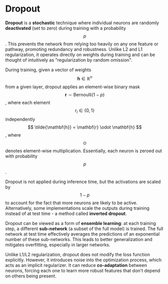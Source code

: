 # Dropout

**Dropout** is a **stochastic** technique where individual neurons are randomly **deactivated** (set to zero) during training with a probability $$p$$. This prevents the network from relying too heavily on any one feature or pathway, promoting redundancy and robustness. Unlike L2 and L1 regularization, it operates directly on weights during training and can be thought of intuitively as "regularization by random omission".

During training, given a vector of weights $$\mathbf{h} \in \mathbb{R}^n$$ from a given layer, dropout applies an element-wise binary mask $$\mathbf{r} \sim \text{Bernoulli}(1 - p)$$, where each element $$ r_i \in \{0, 1\} $$ independently $$ \tilde{\mathbf{h}} = \mathbf{r} \odot \mathbf{h} $$, where $$\odot$$ denotes element-wise multiplication. Essentially, each neuron is zeroed out with probability $$p$$.

Dropout is not applied during inference time, but the activations are scaled by $$1 - p$$ to account for the fact that more neurons are likely to be active. Alternatively, some implementations scale the outputs during training instead of at test time - a method called **inverted dropout**.

Dropout can be viewed as a form of **ensemble learning**: at each training step, a different **sub-network** (a subset of the full model) is trained. The full network at test time effectively averages the predictions of an exponential number of these sub-networks. This leads to better generalization and mitigates overfitting, especially in larger networks.

Unlike L1/L2 regularization, dropout does not modify the loss function explicitly. However, it introduces noise into the optimization process, which acts as an implicit regularizer. It can reduce **co-adaptation** between neurons, forcing each one to learn more robust features that don't depend on others being present.